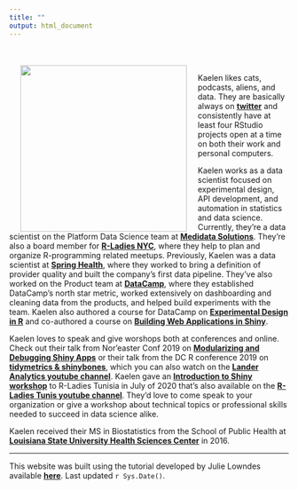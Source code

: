 ```yaml
---
title: ""
output: html_document
--- 
```

<br>
<br>
<img src="images/kaelen_red.jpg" align="left" height="300px" width="300px" hspace="20" />

Kaelen likes cats, podcasts, aliens, and data. They are basically always on [**twitter**](http://twitter.com/kaelen_medeiros) and consistently have at least four RStudio projects open at a time on both their work and personal computers. 

Kaelen works as a data scientist focused on experimental design, API development, and automation in statistics and data science. Currently, they're a data scientist on the Platform Data Science team at [**Medidata Solutions**](https://www.medidata.com/en/). They're also a board member for [**R-Ladies NYC**](https://www.rladiesnyc.org/), where they help to plan and organize R-programming related meetups. Previously, Kaelen was a data scientist at [**Spring Health**](https://www.springhealth.com/), where they worked to bring a definition of provider quality and built the company's first data pipeline. They've also worked on the Product team at [**DataCamp**](https://www.datacamp.com/home), where they established DataCamp's north star metric, worked extensively on dashboarding and cleaning data from the products, and helped build experiments with the team. Kaelen also authored a course for DataCamp on [**Experimental Design in R**](https://www.datacamp.com/courses/experimental-design-in-r) and co-authored a course on [**Building Web Applications in Shiny**](https://learn.datacamp.com/courses/building-web-applications-with-shiny-in-r).

Kaelen loves to speak and give worshops both at conferences and online. Check out their talk from Nor'easter Conf 2019 on [**Modularizing and Debugging Shiny Apps**](https://github.com/klmedeiros/noreastr-2018-slides) or their talk from the DC R conference 2019 on [**tidymetrics & shinybones**](https://github.com/klmedeiros/dc-r-conf-2019), which you can also watch on the [**Lander Analytics youtube channel**](https://www.youtube.com/watch?v=BL5NBRxnl3E). Kaelen gave an [**Introduction to Shiny workshop**](https://github.com/klmedeiros/rladies-tunisia-july2020-intro-shiny) to R-Ladies Tunisia in July of 2020 that's also available on the [**R-Ladies Tunis youtube channel**](https://www.youtube.com/watch?v=6S4R8RhcV6I&list=PL3PpX4fNIhsPHgCfs1SiVZC6waqpBz8Co). They'd love to come speak to your organization or give a workshop about technical topics or professional skills needed to succeed in data science alike.

Kaelen received their MS in Biostatistics from the School of Public Health at [**Louisiana State University Health Sciences Center**](http://sph.lsuhsc.edu/) in 2016. <br>

----

This website was built using the tutorial developed by Julie Lowndes available  [**here**](https://jules32.github.io/rmarkdown-website-tutorial/index.html). Last updated `r Sys.Date()`.
